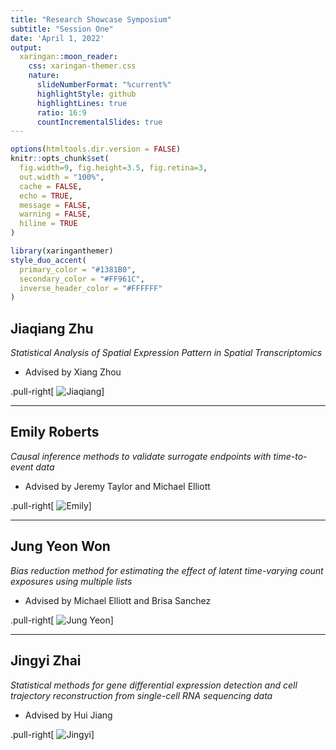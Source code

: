 ```yaml
---
title: "Research Showcase Symposium"
subtitle: "Session One"
date: 'April 1, 2022'
output:
  xaringan::moon_reader:
    css: xaringan-themer.css
    nature:
      slideNumberFormat: "%current%"
      highlightStyle: github
      highlightLines: true
      ratio: 16:9
      countIncrementalSlides: true
---
```


```r
options(htmltools.dir.version = FALSE)
knitr::opts_chunk$set(
  fig.width=9, fig.height=3.5, fig.retina=3,
  out.width = "100%",
  cache = FALSE,
  echo = TRUE,
  message = FALSE, 
  warning = FALSE,
  hiline = TRUE
)
```

```r
library(xaringanthemer)
style_duo_accent(
  primary_color = "#1381B0",
  secondary_color = "#FF961C",
  inverse_header_color = "#FFFFFF"
)
```


## Jiaqiang Zhu 

*Statistical Analysis of Spatial Expression Pattern in Spatial Transcriptomics* 

- Advised by Xiang Zhou

.pull-right[
![Jiaqiang](jiaqiang.jpg)
]



---

## Emily Roberts

*Causal inference methods to validate surrogate endpoints with time-to-event data*

- Advised by Jeremy Taylor and Michael Elliott 

.pull-right[
![Emily](emily.jpg)
]



---

## Jung Yeon Won

*Bias reduction method for estimating the effect of latent time-varying count exposures using multiple lists* 

- Advised by Michael Elliott and Brisa Sanchez 

.pull-right[
![Jung Yeon](jungyeon.jpg)
]



---

## Jingyi Zhai

*Statistical methods for gene differential expression detection and cell trajectory reconstruction from single-cell RNA sequencing data* 

- Advised by Hui Jiang 

.pull-right[
![Jingyi](jingyi.jpg)
]


